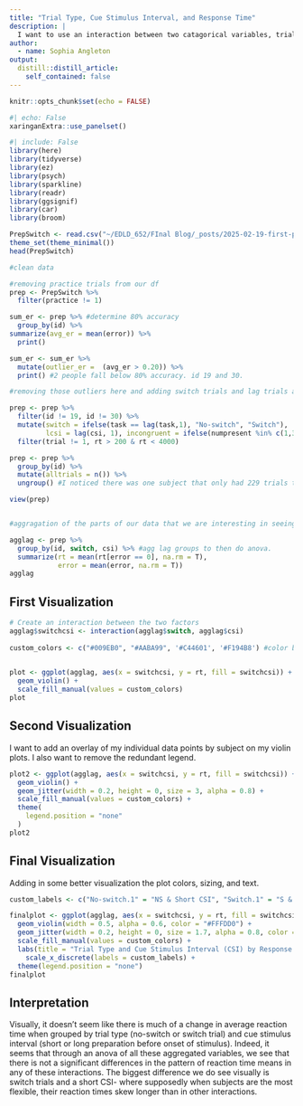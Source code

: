 ```yaml
---
title: "Trial Type, Cue Stimulus Interval, and Response Time"
description: |
  I want to use an interaction between two catagorical variables, trial type and cue stimulus interval, and plot them by response time. 
author:
  - name: Sophia Angleton
output:
  distill::distill_article:
    self_contained: false
---
```



```r
knitr::opts_chunk$set(echo = FALSE)
```
 

```r
#| echo: False
xaringanExtra::use_panelset()
```

```r
#| include: False
library(here)
library(tidyverse)
library(ez)
library(psych)
library(sparkline)
library(readr)
library(ggsignif)
library(car)
library(broom)

PrepSwitch <- read.csv("~/EDLD_652/FInal Blog/_posts/2025-02-19-first-post/PrepSwitch.csv")
theme_set(theme_minimal())
head(PrepSwitch)

#clean data 

#removing practice trials from our df
prep <- PrepSwitch %>% 
  filter(practice != 1)

sum_er <- prep %>% #determine 80% accuracy 
  group_by(id) %>% 
summarize(avg_er = mean(error)) %>% 
  print()

sum_er <- sum_er %>% 
  mutate(outlier_er =  (avg_er > 0.20)) %>% 
  print() #2 people fall below 80% accuracy. id 19 and 30. 

#removing those outliers here and adding switch trials and lag trials and incongruencies. 

prep <- prep %>% 
  filter(id != 19, id != 30) %>% 
  mutate(switch = ifelse(task == lag(task,1), "No-switch", "Switch"), 
         lcsi = lag(csi, 1), incongruent = ifelse(numpresent %in% c(1,3,6,8), 0, 1), lincongruent = lag(incongruent,1), lerror = lag(error, 1), lrt = lag(rt, 1)) %>% #lag looks at trial before, need to filter out the first of each block bc nothing to compare
  filter(trial != 1, rt > 200 & rt < 4000)

prep <- prep %>% 
  group_by(id) %>% 
  mutate(alltrials = n()) %>% 
  ungroup() #I noticed there was one subject that only had 229 trials total...

view(prep)


#aggragation of the parts of our data that we are interesting in seeing

agglag <- prep %>% 
  group_by(id, switch, csi) %>% #agg lag groups to then do anova. 
  summarize(rt = mean(rt[error == 0], na.rm = T), 
            error = mean(error, na.rm = T)) 
agglag

```


::::: {.panelset}

::: {.panel}

## First Visualization {.pannel-name}

```r
# Create an interaction between the two factors
agglag$switchcsi <- interaction(agglag$switch, agglag$csi)
 
custom_colors <- c("#009EB0", "#AABA99", '#C44601', '#F194B8') #color blind safe pallet
 

plot <- ggplot(agglag, aes(x = switchcsi, y = rt, fill = switchcsi)) +
  geom_violin() +
  scale_fill_manual(values = custom_colors)
plot

```
:::

::: {.panel}

## Second Visualization {.pannel-name} 

I want to add an overlay of my individual data points by subject on my violin plots. I also want to remove the redundant legend. 

```r
 
plot2 <- ggplot(agglag, aes(x = switchcsi, y = rt, fill = switchcsi)) +
  geom_violin() +
  geom_jitter(width = 0.2, height = 0, size = 3, alpha = 0.8) +
  scale_fill_manual(values = custom_colors) +
  theme(
    legend.position = "none"
  )
plot2
```

:::

::: {.panel}

## Final Visualization {.panel-name}

Adding in some better visualization the plot colors, sizing, and text. 

```r

custom_labels <- c("No-switch.1" = "NS & Short CSI", "Switch.1" = "S & Short CSI", "No-switch.2" = "NS & Long CSI", "Switch.2" = "S & Long CSI")

finalplot <- ggplot(agglag, aes(x = switchcsi, y = rt, fill = switchcsi)) +
  geom_violin(width = 0.5, alpha = 0.6, color = "#FFFDD0") +
  geom_jitter(width = 0.2, height = 0, size = 1.7, alpha = 0.8, color = '#363737') +
  scale_fill_manual(values = custom_colors) +
  labs(title = "Trial Type and Cue Stimulus Interval (CSI) by Response Time", subtitle = "NS = No-Switch, S = Switch", x = "", y = "Response Time (msec)") +
    scale_x_discrete(labels = custom_labels) +
  theme(legend.position = "none")
finalplot
```


:::

:::::

## Interpretation

Visually, it doesn't seem like there is much of a change in average reaction time when grouped by trial type (no-switch or switch trial) and cue stimulus interval (short or long preparation before onset of stimulus). Indeed, it seems that through an anova of all these aggregated variables, we see that there is not a significant differences in the pattern of reaction time means in any of these interactions. The biggest difference we do see visually is switch trials and a short CSI- where supposedly when subjects are the most flexible, their reaction times skew longer than in other interactions. 
